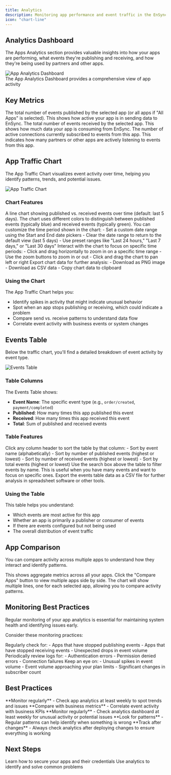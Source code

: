 ```yaml
---
title: Analytics
description: Monitoring app performance and event traffic in the EnSync platform
icon: "chart-line"
---
```


## Analytics Dashboard

The Apps Analytics section provides valuable insights into how your apps are performing, what events they're publishing and receiving, and how they're being used by partners and other apps.

<Frame>
  <img src="/images/app-analytics-dashboard.png" alt="App Analytics Dashboard" />
  <figcaption className="text-center text-sm text-gray-500 mt-2">The App Analytics Dashboard provides a comprehensive view of app activity</figcaption>
</Frame>

## Key Metrics

<CardGroup cols={3}>
  <Card title="Apps Published Events" icon="paper-plane">
    The total number of events published by the selected app (or all apps if "All Apps" is selected). This shows how active your app is in sending data to EnSync.
  </Card>
  
  <Card title="Apps Received Events" icon="inbox">
    The total number of events received by the selected app. This shows how much data your app is consuming from EnSync.
  </Card>
  
  <Card title="Active Subscribers" icon="users">
    The number of active connections currently subscribed to events from this app. This indicates how many partners or other apps are actively listening to events from this app.
  </Card>
</CardGroup>

## App Traffic Chart

The App Traffic Chart visualizes event activity over time, helping you identify patterns, trends, and potential issues.

<Frame>
  <img src="/images/app-traffic-chart.png" alt="App Traffic Chart" />
</Frame>

### Chart Features

<AccordionGroup>
  <Accordion icon="chart-line" title="Event Visualization">
    A line chart showing published vs. received events over time (default: last 5 days). The chart uses different colors to distinguish between published events (typically blue) and received events (typically green).
  </Accordion>
  
  <Accordion icon="calendar" title="Date Range Selection">
    You can customize the time period shown in the chart:
    - Set a custom date range using the Start and End date pickers
    - Clear the date range to return to the default view (last 5 days)
    - Use preset ranges like "Last 24 hours," "Last 7 days," or "Last 30 days"
  </Accordion>
  
  <Accordion icon="magnifying-glass" title="Zoom and Pan">
    Interact with the chart to focus on specific time periods:
    - Click and drag horizontally to zoom in on a specific time range
    - Use the zoom buttons to zoom in or out
    - Click and drag the chart to pan left or right
  </Accordion>
  
  <Accordion icon="download" title="Export Options">
    Export chart data for further analysis:
    - Download as PNG image
    - Download as CSV data
    - Copy chart data to clipboard
  </Accordion>
</AccordionGroup>

### Using the Chart

The App Traffic Chart helps you:
- Identify spikes in activity that might indicate unusual behavior
- Spot when an app stops publishing or receiving, which could indicate a problem
- Compare send vs. receive patterns to understand data flow
- Correlate event activity with business events or system changes

## Events Table

Below the traffic chart, you'll find a detailed breakdown of event activity by event type.

<Frame>
  <img src="/images/events-table.png" alt="Events Table" />
</Frame>

### Table Columns

The Events Table shows:
- **Event Name**: The specific event type (e.g., `order/created`, `payment/completed`)
- **Published**: How many times this app published this event
- **Received**: How many times this app received this event
- **Total**: Sum of published and received events

### Table Features

<AccordionGroup>
  <Accordion icon="sort" title="Sorting">
    Click any column header to sort the table by that column:
    - Sort by event name (alphabetically)
    - Sort by number of published events (highest or lowest)
    - Sort by number of received events (highest or lowest)
    - Sort by total events (highest or lowest)
  </Accordion>
  
  <Accordion icon="filter" title="Filtering">
    Use the search box above the table to filter events by name. This is useful when you have many events and want to focus on specific ones.
  </Accordion>
  
  <Accordion icon="download" title="Export">
    Export the events table data as a CSV file for further analysis in spreadsheet software or other tools.
  </Accordion>
</AccordionGroup>

### Using the Table

This table helps you understand:
- Which events are most active for this app
- Whether an app is primarily a publisher or consumer of events
- If there are events configured but not being used
- The overall distribution of event traffic

## App Comparison

You can compare activity across multiple apps to understand how they interact and identify patterns.

<Steps>
  <Step title="Select 'All Apps' from the dropdown">
    This shows aggregate metrics across all your apps.
  </Step>
  
  <Step title="Use the comparison view">
    Click the "Compare Apps" button to view multiple apps side by side.
  </Step>
  
  <Step title="Analyze the comparison chart">
    The chart will show multiple lines, one for each selected app, allowing you to compare activity patterns.
  </Step>
</Steps>

## Monitoring Best Practices

<Note>
  Regular monitoring of your app analytics is essential for maintaining system health and identifying issues early.
</Note>

Consider these monitoring practices:

<AccordionGroup>
  <Accordion icon="chart-line" title="Activity Monitoring">
    Regularly check for:
    - Apps that have stopped publishing events
    - Apps that have stopped receiving events
    - Unexpected drops in event volume
  </Accordion>
  
  <Accordion icon="triangle-exclamation" title="Error Monitoring">
    Periodically review logs for:
    - Authentication errors
    - Permission denied errors
    - Connection failures
  </Accordion>
  
  <Accordion icon="gauge-high" title="Volume Monitoring">
    Keep an eye on:
    - Unusual spikes in event volume
    - Event volume approaching your plan limits
    - Significant changes in subscriber count
  </Accordion>
</AccordionGroup>

## Best Practices

<Check>
  **Monitor regularly** - Check app analytics at least weekly to spot trends and issues
</Check>

<Check>
  **Compare with business metrics** - Correlate event activity with business KPIs
</Check>

<Check>
  **Monitor regularly** - Check analytics dashboard at least weekly for unusual activity or potential issues
</Check>

<Check>
  **Look for patterns** - Regular patterns can help identify when something is wrong
</Check>

<Check>
  **Track after changes** - Always check analytics after deploying changes to ensure everything is working
</Check>

## Next Steps

<CardGroup cols={2}>
  <Card title="Implement Security Best Practices" icon="shield-check" href="/apps/security">
    Learn how to secure your apps and their credentials
  </Card>
  
  <Card title="Troubleshoot Common Issues" icon="wrench" href="/apps/troubleshooting">
    Use analytics to identify and solve common problems
  </Card>
</CardGroup>

